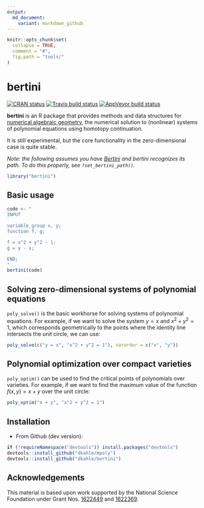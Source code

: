 ```yaml
---
output:
  md_document:
    variant: markdown_github
---
```


<!-- README.md is generated from README.Rmd. Please edit that file -->

```r
knitr::opts_chunk$set(
  collapse = TRUE,
  comment = "#",
  fig.path = "tools/"
)
```

# bertini

<!-- badges: start -->
[![CRAN status](https://www.r-pkg.org/badges/version/bertini)](https://cran.r-project.org/package=bertini)
[![Travis build status](https://travis-ci.org/dkahle/bertini.svg?branch=master)](https://travis-ci.org/dkahle/bertini)
[![AppVeyor build status](https://ci.appveyor.com/api/projects/status/github/dkahle/bertini?branch=master&svg=true)](https://ci.appveyor.com/project/dkahle/bertini)
<!-- badges: end -->

__bertini__ is an R package that provides methods and data structures for [numerical algebraic geometry](https://en.wikipedia.org/wiki/Numerical_algebraic_geometry), the numerical solution to (nonlinear) systems of polynomial equations using homotopy continuation.


It is still experimental, but the core functionality in the zero-dimensional case is quite stable.


_Note: the following assumes you have [Bertini](https://bertini.nd.edu) and bertini recognizes its path. To do this properly, see `?set_bertini_path()`._

```r
library("bertini")
```




## Basic usage

```r
code <- "
INPUT

variable_group x, y;
function f, g;

f = x^2 + y^2 - 1;
g = y - x;

END;
"
bertini(code)
```



## Solving zero-dimensional systems of polynomial equations

`poly_solve()` is the basic workhorse for solving systems of polynomial equations. For example, if we want to solve the system $y = x$ and $x^{2} + y^{2} = 1$, which corresponds geometrically to the points where the identity line intersects the unit circle, we can use:

```r
poly_solve(c("y = x", "x^2 + y^2 = 1"), varorder = c("x", "y"))
```




## Polynomial optimization over compact varieties

`poly_optim()` can be used to find the critical points of polynomials over varieties.  For example, if we want to find the maximum value of the function $f(x,y) = x + y$ over the unit circle:

```r
poly_optim("x + y", "x^2 + y^2 = 1")
```







## Installation

* From Github (dev version): 
```r
if (!requireNamespace("devtools")) install.packages("devtools")
devtools::install_github("dkahle/mpoly")
devtools::install_github("dkahle/bertini")
```





## Acknowledgements

This material is based upon work supported by the National Science Foundation under Grant Nos. [1622449](https://nsf.gov/awardsearch/showAward?AWD_ID=1622449) and [1622369](https://www.nsf.gov/awardsearch/showAward?AWD_ID=1622369).
